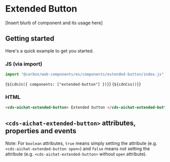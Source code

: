
<Meta of={ExtendedButtonStories} />

# Extended Button

[Insert blurb of component and its usage here]

## Getting started

Here's a quick example to get you started.

### JS (via import)

```javascript
import "@carbon/web-components/es/components/extended-button/index.js";
```

<Markdown>{`${cdnJs({ components: ["extended-button"] })}`}</Markdown>
<Markdown>{`${cdnCss()}`}</Markdown>

### HTML

```html
<cds-aichat-extended-button> Extended button </cds-aichat-extended-button>
```

## `<cds-aichat-extended-button>` attributes, properties and events

Note: For `boolean` attributes, `true` means simply setting the attribute (e.g.
`<cds-aichat-extended-button open>`) and `false` means not setting the attribute (e.g.
`<cds-aichat-extended-button>` without `open` attribute).

<ArgTypes of="cds-aichat-extended-button" />